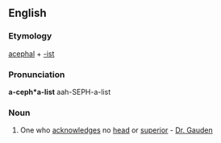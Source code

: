 ==English==

===Etymology===
[[acephal]] + [[-ist]]

===Pronunciation===
'''a-ceph*a-list'''
aah-SEPH-a-list

===Noun===
{{en-noun}}
# One who [[acknowledge]]s no [[head]] or [[superior]] - [[w:Dr. Gauden|Dr. Gauden]]
{{anagrams:en/aacehilpst}}